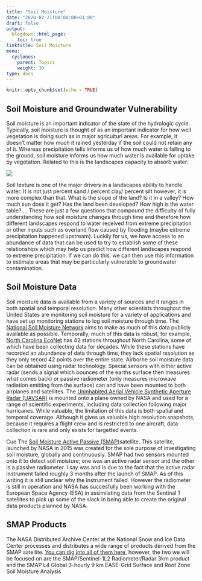 ```yaml
---
title: "Soil Moisture"
date: "2020-02-21T00:00:00+01:00"
draft: false
output:
  blogdown::html_page:
    toc: true
linktitle: Soil Moisture
menu:
  cyclones:
    parent: Topics
    weight: 30
type: docs
---
```


```r
knitr::opts_chunk$set(echo = TRUE)
```

## Soil Moisture and Groundwater Vulnerability

Soil moisture is an important indicator of the state of the hydrologic cycle. Typically, soil moisture is thought of as an important indicator for how well vegetation is doing such as in major agriculturl areas. For example, it doesn't matter how much it rained yesterday if the soil could not retain any of it. Whereas precipitation tells informs us of how much water is falling to the ground, soil moisture informs us how much water is available for uptake by vegetation. Related to this is the landscapes capacity to absorb water. 

![](/img/dissertation/soilTexture.png)

Soil texture is one of the major drivers in a landscapes ability to handle water. It is not just percent sand / percent clay/ percent silt however, it is more complex than that. What is the slope of the land? Is it in a valley? How much sun does it get? Has the land been developed? How high is the water table? ... These are just a few questions that compound the difficulty of fully understanding how soil moisture changes through time and therefore how different landscapes respond to water received from extreme precipitation or other inputs such as overland flow caused by flooding (maybe extreme precipitation happened upstream). Luckily for us, we have access to an abundance of data that can be used to try to establish some of these relationships which may help us predict how different landscapes respond to extreme precipitation. If we can do this, we can then use this information to estimate areas that may be particularly vulnerable to groundwater contamination.

## Soil Moisture Data

Soil moisture data is available from a variety of sources and it ranges in both spatial and temporal resolution. Many other scientists throughout the United States are monitoring soil moisture for a variety of applications and have set up monitoring stations to log soil moisture through time. The [National Soil Moisture Network](http://nationalsoilmoisture.com/) aims to make as much of this data publicly available as possible. Temporally, much of this data is robust, for example, [North Carolina EcoNet](https://climate.ncsu.edu/econet) has 42 stations throughout North Carolina, some of which have been collecting data for decades. While these stations have recorded an abundance of data through time, they lack spatial resolution as they only record 42 points over the entire state. Airborne soil moisture data can be obtained using radar technology. Special sensors with either active radar (sends a signal which bounces of the earths surface then measures what comes back) or passive radiometer (only measures microwave radiation emitting from the surface) can and have been mounted to both airplanes and satellites. The [Uninhabited Aerial Vehicle Synthetic Aperture Radar (UAVSAR)](https://uavsar.jpl.nasa.gov/) is mounted onto a plane owned by NASA and used for a range of scientific experiments, including data collection following major hurricanes. While valuable, the limitation of this data is both spatial and temporal coverage. Although it gives us valuable high resolution snapshots, because it requires a flight crew and is restricted to one aircraft, data collection is rare and only exists for targetted events.

Cue The [Soil Moisture Active Passive (SMAP)](https://smap.jpl.nasa.gov/)satellite. This satellite, launched by NASA in 2015 was created for the sole purpose of investigating soil moisture, globally and continuously. SMAP had two sensors mounted onto it to detect soil moisture; one was an active radar sensor and the other is a passive radiometer. I say was and is due to the fact that the active radar instrument failed roughly 3 months after the launch of SMAP. As of this writing it is still unclear why the instrument failed. However the radiometer is still in operation and NASA has succesfully been working with the European Space Agency (ESA) in assimilating data from the Sentinal 1 satellites to pick up some of the slack in being able to create the original data products planned by NASA.

## SMAP Products
The NASA Distributed Archive Center at the National Snow and Ice Data Center processes and distributes a wide range of products derived from the SMAP satellite. [You can dig into all of them here](https://nsidc.org/data/smap/smap-data.html), however, the two we will be focused on are the SMAP/Sentinel-1L2 Radiometer/Radar 3km product and the SMAP L4 Global 3-hourly 9 km EASE-Grid Surface and Root Zone Soil Moisture Analysis
